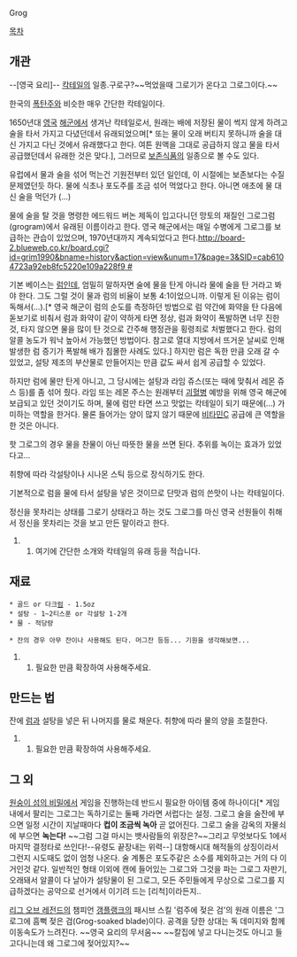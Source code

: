 Grog

[[목차]]

== 개관 ==
--[영국 요리]-- [[칵테일]]의 일종.구로구?~~먹었을때 그로기가 온다고 그로그이다.~~

한국의 [[폭탄주]]와 비슷한 매우 간단한 칵테일이다.

1650년대 [[영국]] [[해군]]에서 생겨난 칵테일로서, 원래는 배에 저장된 물이 썩지 않게 하려고 술을 타서 가지고 다녔던데서 유래되었으며[* 또는 물이 오래 버티지 못하니까 술을 대신 가지고 다닌 것에서 유래했다고 한다. 여튼 원액을 그대로 공급하지 않고 물을 타서 공급했던데서 유래한 것은 맞다.], 그러므로 [[보존식품]]의 일종으로 볼 수도 있다.

유럽에서 물과 술을 섞어 먹는건 기원전부터 있던 일인데, 이 시절에는 보존보다는 수질 문제였던듯 하다. 물에 식초나 포도주를 조금 섞어 먹었다고 한다. 아니면 애초에 물 대신 술을 먹던가 (...)

물에 술을 탈 것을 명령한 에드워드 버논 제독이 입고다니던 망토의 재질인 그로그럼(grogram)에서 유래된 이름이라고 한다. 영국 해군에서는 매일 수병에게 그로그를 보급하는 관습이 있었으며, 1970년대까지 계속되었다고 한다.[[http://board-2.blueweb.co.kr/board.cgi?id=grim1990&bname=history&action=view&unum=17&page=3&SID=cab6104723a92eb8fc5220e109a228f9 #]] 

기본 베이스는 [[럼]]인데, 엄밀히 말하자면 술에 물을 탄게 아니라 물에 술을 탄 거라고 봐야 한다. 그도 그럴 것이 물과 럼의 비율이 보통 4:1이었으니까. 이렇게 된 이유는 럼이 독해서(...).[* 영국 해군이 럼의 순도를 측정하던 방법으로 럼 약간에 화약을 탄 다음에 돋보기로 비춰서 럼과 화약이 같이 약하게 타면 정상, 럼과 화약이 폭발하면 너무 진한 것, 타지 않으면 물을 많이 탄 것으로 간주해 행정관을 횡령죄로 처벌했다고 한다. 럼의 알콜 농도가 워낙 높아서 가능했던 방법이다. 참고로 열대 지방에서 뜨거운 날씨로 인해 발생한 럼 증기가 폭발해 배가 침몰한 사례도 있다.] 하지만 럼은 독한 만큼 오래 갈 수 있었고, 설탕 제조의 부산물로 만들어지는 만큼 값도 싸서 쉽게 공급할 수 있었다.

하지만 럼에 물만 탄게 아니고, 그 당시에는 설탕과 라임 쥬스(또는 때에 맞춰서 레몬 쥬스 등)를 좀 섞어 줬다. 라임 또는 레몬 주스는 원래부터 [[괴혈병]] 예방을 위해 영국 해군에 보급되고 있던 것이기도 하며, 물에 럼만 타면 쓰고 맛없는 칵테일이 되기 때문에(...) 가미하는 역할을 한거다. 물론 들어가는 양이 많지 않기 때문에 [[비타민C]] 공급에 큰 역할을 한 것은 아니다.

핫 그로그의 경우 물을 찬물이 아닌 따뜻한 물을 쓰면 된다. 추위를 녹이는 효과가 있었다고...

취향에 따라 각설탕이나 시나몬 스틱 등으로 장식하기도 한다.

기본적으로 럼을 물에 타서 설탕을 넣은 것이므로 단맛과 럼의 쓴맛이 나는 칵테일이다.

정신을 못차리는 상태를 그로기 상태라고 하는 것도 그로그를 마신 영국 선원들이 취해서 정신을 못차리는 것을 보고 만든 말이라고 한다.

## 여기에 간단한 소개와 칵테일의 유래 등을 적습니다.

== 재료 ==
 * 골드 or 다크[[럼]] - 1.5oz
 * 설탕 - 1~2티스푼 or 각설탕 1-2개
 * 물 - 적당량

 * 잔의 경우 아무 잔이나 사용해도 된다. 머그잔 등등... 기원을 생각해보면...
## 필요한 만큼 확장하여 사용해주세요.

== 만드는 법 ==
잔에 [[럼]]과 설탕을 넣은 뒤 나머지를 물로 채운다. 취향에 따라 물의 양을 조절한다.

## 필요한 만큼 확장하여 사용해주세요.

== 그 외 ==
[[원숭이 섬의 비밀]]에서 게임을 진행하는데 반드시 필요한 아이템 중에 하나이다[* 게임 내에서 팔리는 그로그는 독하기로는 둘째 가라면 서럽다는 설정. 그로그 술을 술잔에 부으면 일정 시간이 지날때마다 '''컵이 조금씩 녹아''' 곧 없어진다. 그로그 술을 감옥의 자물쇠에 부으면 '''녹는다!''' ~~그럼 그걸 마시는 뱃사람들의 위장은?~~그리고 무엇보다도 1에서 마지막 결정타로 쓰인다!--유령도 끝장내는 위력--] 대항해시대 해적들의 상징이라서 그런지 시도때도 없이 엄청 나온다. 술 계통은 포도주같은 소수를 제외하고는 거의 다 이거인것 같다. 일반적인 형태 이외에 캔에 들어있는 그로그와 그것을 파는 그로그 자판기, 오래돼서 알콜이 다 날아가 설탕물이 된 그로그, 모든 주민들에게 무상으로 그로그를 지급하겠다는 공약으로 선거에서 이기려 드는 [리척]이라든지..

[[리그 오브 레전드]]의 챔피언 [[갱플랭크]]의 패시브 스킬 '럼주에 젖은 검'의 원래 이름은 '그로그에 흠뻑 젖은 검(Grog-soaked blade)이다. 공격을 당한 상대는 독 데미지와 함께 이동속도가 느려진다. ~~영국 요리의 무서움~~ ~~칼집에 넣고 다니는것도 아니고 들고다니는데 왜 그로그에 젖어있지?~~
